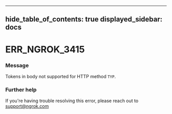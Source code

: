 

---
hide_table_of_contents: true
displayed_sidebar: docs
---


# ERR_NGROK_3415

### Message
Tokens in body not supported for HTTP method ``TYP``.

<ErrorDetails error="err_ngrok_3415" />



### Further help
If you're having trouble resolving this error, please reach out to [support@ngrok.com](mailto:support@ngrok.com?subject=Help%20with%20ERR_NGROK_3415)

